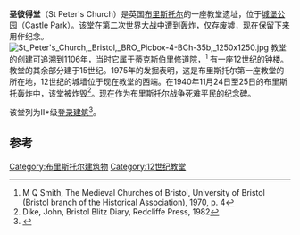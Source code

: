 {{Infobox Historic building
|image=St Peter's church, Bristol.jpg
|name=圣彼得堂
|location_town=[[布里斯托尔|布里斯托尔]]
|location_country=英格兰
|coordinates = {{coord|51.4553|-2.5897|display=inline,title}}
|completion_date=12世纪
}}
'''圣彼得堂'''（St Peter's Church）是英国[[布里斯托尔|布里斯托尔]]的一座教堂遗址，位于[[城堡公园_(布里斯托)|城堡公园]]（Castle Park）。该堂在[[第二次世界大战|第二次世界大战]]中遭到轰炸，仅存废墟，现在保留下来用作纪念。
[[File:St_Peter's_Church,_Bristol,_BRO_Picbox-4-BCh-35b,_1250x1250.jpg|thumb]]
教堂的创建可追溯到1106年，当时它属于[[蒂克斯伯里修道院|蒂克斯伯里修道院]]，<ref name="Smith">M Q Smith, The Medieval Churches of Bristol, University of Bristol (Bristol branch of the Historical Association), 1970, p. 4</ref> 有一座12世纪的钟楼。教堂的其余部分建于15世纪。1975年的发掘表明，这是布里斯托尔第一座教堂的所在地，12世纪的城墙位于现在教堂的西端。在1940年11月24日至25日的布里斯托轰炸中，该堂被炸毁<ref>Dike, John, Bristol Blitz Diary, Redcliffe Press, 1982</ref>。现在作为布里斯托尔战争死难平民的纪念碑。

该堂列为II*级[[登录建筑|登录建筑]]<ref>{{cite web  | title=Church of St Peter  | work=historicengland.org.uk  | url=https://historicengland.org.uk/listing/the-list/list-entry/1282177  | accessdate=2007-03-16  | archive-date=2016-03-10  | archive-url=https://web.archive.org/web/20160310122224/https://historicengland.org.uk/listing/the-list/list-entry/1282177  | dead-url=no  }}</ref>。

==参考==
{{Reflist}}
[[Category:布里斯托尔建筑物|Category:布里斯托尔建筑物]]
[[Category:12世纪教堂|Category:12世纪教堂]]